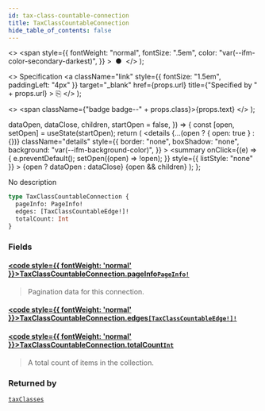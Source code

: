 ```yaml
---
id: tax-class-countable-connection
title: TaxClassCountableConnection
hide_table_of_contents: false
---
```


  <>
    <span
      style={{
        fontWeight: "normal",
        fontSize: ".5em",
        color: "var(--ifm-color-secondary-darkest)",
      }}
    >
      &nbsp;●&nbsp;
    </span>
  </>
);

  <>
    Specification
    <a
      className="link"
      style={{ fontSize: "1.5em", paddingLeft: "4px" }}
      target="\_blank"
      href={props.url}
      title={"Specified by " + props.url}
    >
      ⎘
    </a>
  </>
);

  <>
    <span className={"badge badge--" + props.class}>{props.text}</span>
  </>
);


  dataOpen,
  dataClose,
  children,
  startOpen = false,
}) => {
  const [open, setOpen] = useState(startOpen);
  return (
    <details
      {...(open ? { open: true } : {})}
      className="details"
      style={{
        border: "none",
        boxShadow: "none",
        background: "var(--ifm-background-color)",
      }}
    >
      <summary
        onClick={(e) => {
          e.preventDefault();
          setOpen((open) => !open);
        }}
        style={{ listStyle: "none" }}
      >
        {open ? dataOpen : dataClose}
      </summary>
      {open && children}
    </details>
  );
};

No description

```graphql
type TaxClassCountableConnection {
  pageInfo: PageInfo!
  edges: [TaxClassCountableEdge!]!
  totalCount: Int
}
```

### Fields

#### [<code style={{ fontWeight: 'normal' }}>TaxClassCountableConnection.<b>pageInfo</b></code>](#)<Bullet />[`PageInfo!`](../../../api-reference/miscellaneous/objects/page-info) <Badge class="secondary" text="non-null"/> <Badge class="secondary" text="object"/>

> Pagination data for this connection.

#### [<code style={{ fontWeight: 'normal' }}>TaxClassCountableConnection.<b>edges</b></code>](#)<Bullet />[`[TaxClassCountableEdge!]!`](../../../api-reference/miscellaneous/objects/tax-class-countable-edge) <Badge class="secondary" text="non-null"/> <Badge class="secondary" text="object"/>

>

#### [<code style={{ fontWeight: 'normal' }}>TaxClassCountableConnection.<b>totalCount</b></code>](#)<Bullet />[`Int`](../../../api-reference/miscellaneous/scalars/int) <Badge class="secondary" text="scalar"/>

> A total count of items in the collection.

### Returned by

[`taxClasses`](../../../api-reference/taxes/queries/tax-classes) <Badge class="secondary" text="query"/>
